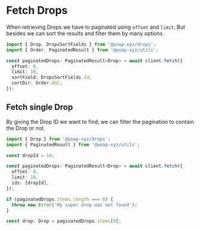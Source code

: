 # Fetch Drops

When retrieving Drops we have to paginated using `offset` and `limit`. But besides we can sort the
results and filter them by many options.

```typescript
import { Drop, DropsSortFields } from '@poap-xyz/drops';
import { Order, PaginatedResult } from '@poap-xyz/utils';

const paginatedDrops: PaginatedResult<Drop> = await client.fetch({
  offset: 0,
  limit: 10,
  sortField: DropsSortFields.Id,
  sortDir: Order.ASC,
});
```

## Fetch single Drop

By giving the Drop ID we want to find, we can filter the pagination to contain the Drop or not.

```typescript
import { Drop } from '@poap-xyz/drops';
import { PaginatedResult } from '@poap-xyz/utils';

const dropId = 14;

const paginatedDrops: PaginatedResult<Drop> = await client.fetch({
  offset: 0,
  limit: 10,
  ids: [dropId],
});

if (paginatedDrops.items.length === 0) {
  throw new Error('My super drop was not found');
}

const drop: Drop = paginatedDrops.items[0];
```
